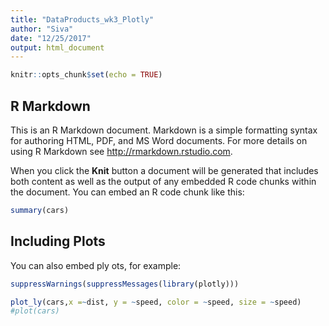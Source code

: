 ```yaml
---
title: "DataProducts_wk3_Plotly"
author: "Siva"
date: "12/25/2017"
output: html_document
---
```


```r
knitr::opts_chunk$set(echo = TRUE)
```

## R Markdown

This is an R Markdown document. Markdown is a simple formatting syntax for authoring HTML, PDF, and MS Word documents. For more details on using R Markdown see <http://rmarkdown.rstudio.com>.

When you click the **Knit** button a document will be generated that includes both content as well as the output of any embedded R code chunks within the document. You can embed an R code chunk like this:

```r
summary(cars)
```

## Including Plots

You can also embed ply
ots, for example:

```r
suppressWarnings(suppressMessages(library(plotly)))

plot_ly(cars,x =~dist, y = ~speed, color = ~speed, size = ~speed)
#plot(cars)
```



